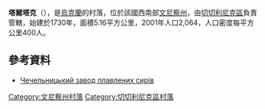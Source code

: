 {{coord|48|12|8|N|29|24|43|E|scale:100000|display=title}}

'''塔爾塔克'''（{{lang-uk|Тартак}}），是[[烏克蘭|烏克蘭]]的村落，位於該國西南部[[文尼察州|文尼察州]]，由[[切切利尼克區|切切利尼克區]]負責管轄，始建於1730年，面積5.16平方公里，2001年人口2,064，人口密度每平方公里400人。

==參考資料==
*[http://www.terrafood.ua/production/chechelnitskiy-zavod-plavlenykh-syrov/ Чечельницький завод плавлених сирів] {{Wayback|url=http://www.terrafood.ua/production/chechelnitskiy-zavod-plavlenykh-syrov/ |date=20150404102807 }}

[[Category:文尼察州村落|Category:文尼察州村落]]
[[Category:切切利尼克區村落|Category:切切利尼克區村落]]


{{Vinnytsia-geo-stub}}